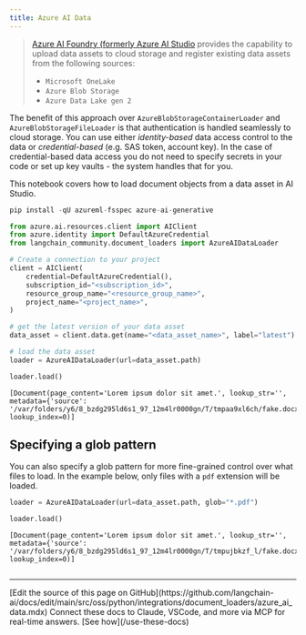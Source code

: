 ```yaml
---
title: Azure AI Data
---
```


>[Azure AI Foundry (formerly Azure AI Studio](https://ai.azure.com/) provides the capability to upload data assets to cloud storage and register existing data assets from the following sources:
>
>- `Microsoft OneLake`
>- `Azure Blob Storage`
>- `Azure Data Lake gen 2`

The benefit of this approach over `AzureBlobStorageContainerLoader` and `AzureBlobStorageFileLoader` is that authentication is handled seamlessly to cloud storage. You can use either *identity-based* data access control to the data or *credential-based* (e.g. SAS token, account key). In the case of credential-based data access you do not need to specify secrets in your code or set up key vaults - the system handles that for you.

This notebook covers how to load document objects from a data asset in AI Studio.

```python
pip install -qU azureml-fsspec azure-ai-generative
```

```python
from azure.ai.resources.client import AIClient
from azure.identity import DefaultAzureCredential
from langchain_community.document_loaders import AzureAIDataLoader
```

```python
# Create a connection to your project
client = AIClient(
    credential=DefaultAzureCredential(),
    subscription_id="<subscription_id>",
    resource_group_name="<resource_group_name>",
    project_name="<project_name>",
)
```

```python
# get the latest version of your data asset
data_asset = client.data.get(name="<data_asset_name>", label="latest")
```

```python
# load the data asset
loader = AzureAIDataLoader(url=data_asset.path)
```

```python
loader.load()
```

```output
[Document(page_content='Lorem ipsum dolor sit amet.', lookup_str='', metadata={'source': '/var/folders/y6/8_bzdg295ld6s1_97_12m4lr0000gn/T/tmpaa9xl6ch/fake.docx'}, lookup_index=0)]
```

## Specifying a glob pattern

You can also specify a glob pattern for more fine-grained control over what files to load. In the example below, only files with a `pdf` extension will be loaded.

```python
loader = AzureAIDataLoader(url=data_asset.path, glob="*.pdf")
```

```python
loader.load()
```

```output
[Document(page_content='Lorem ipsum dolor sit amet.', lookup_str='', metadata={'source': '/var/folders/y6/8_bzdg295ld6s1_97_12m4lr0000gn/T/tmpujbkzf_l/fake.docx'}, lookup_index=0)]
```

```python

```

---

<Callout icon="pen-to-square" iconType="regular">
    [Edit the source of this page on GitHub](https://github.com/langchain-ai/docs/edit/main/src/oss/python/integrations/document_loaders/azure_ai_data.mdx)
</Callout>
<Tip icon="terminal" iconType="regular">
    Connect these docs to Claude, VSCode, and more via MCP for    real-time answers. [See how](/use-these-docs)
</Tip>
